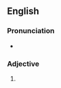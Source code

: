 {{also|lil|Lil|li'l|li-l|li'l'}}
==English==

===Pronunciation===
* {{rhymes|en|ɪl|s=1}}

===Adjective===
{{head|en|misspelling}}

# {{misspelling of|en|li'l}}